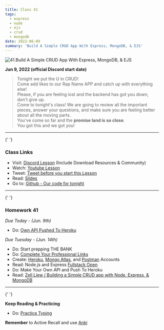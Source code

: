 ```yaml
---
title: Class 41
tags:
  - express
  - node
  - ejs
  - crud
  - mongodb
date: 2022-06-09
summary: 'Build A Simple CRUD App With Express, MongoDB, & EJS'
---
```


![41.Build A Simple CRUD App With Express, MongoDB, & EJS](https://cdn.hashnode.com/res/hashnode/image/upload/v1676717453665/7_yKRwtZS.png?auto=compress)

**Jun 9, 2022 (official Discord start date)**

> Tonight we put the U in CRUD! <br /> Come add likes to our Rap Name APP and catch up with everything else! <br /> Please, if you are feeling lost and the backend has got you down, don't give up. <br /> Come to tonight's class! We are going to review all the important pieces, answer your questions, and make sure you are feeling better about all the moving parts. <br /> You've come so far and the **promise land is so close**. <br /> You got this and we got you!

<hr />{' '}

### Class Links

- Visit: [Discord Lesson](https://discord.com/channels/735923219315425401/738891289071714388/983845942161711124) (Include Download Resources & Community)
- Watch: [Youtube Lesson](https://youtu.be/LHf_STV_rLE)
- Tweet: [Tweet before you start this Lesson](https://twitter.com/leonnoel/status/1535011532551049216)
- Read: [Slides](https://slides.com/leonnoel/100devs2-express-crud-cohort-2)
- Go to: [Github - Our code for tonight](https://github.com/100devs/rap-names-express)

<hr />{' '}

### Homework 41

_Due Today - (Jun. 9th)_

- Do: [Own API Pushed To Heroku](https://forms.gle/zia8G1FSugXCsVLk9)

_Due Tuesday - (Jun. 14th)_

- Do: Start prepping THE BANK
- Do: [Complete Your Professional Links](https://forms.gle/Pt7kwXndftDedcbX8)
- Create: [Heroku](https://signup.heroku.com/login), [Mongo Atlas](https://www.mongodb.com/cloud/atlas/register), and [Postman](https://identity.getpostman.com/signup) Accounts
- Read: Node.js and Express [Fullstack Open](https://fullstackopen.com/en/part3/node_js_and_express)
- Do: Make Your Own API and Push To Heroku
- Read: [Zell Liew / Building a Simple CRUD app with Node, Express, & MongoDB](https://zellwk.com/blog/crud-express-mongodb/)

<hr />{' '}

**Keep Reading & Practicing**

- Do: [Practice Typing](https://www.keybr.com/)

**Remember** to Active Recall and use [Anki](https://apps.ankiweb.net/)
